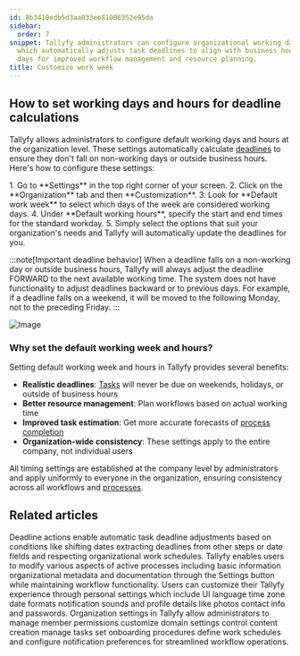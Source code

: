 ```yaml
---
id: 8b3410edb5d3aa033ee81006352e95da
sidebar:
  order: 7
snippet: Tallyfy administrators can configure organizational working days and hours
  which automatically adjusts task deadlines to align with business hours and working
  days for improved workflow management and resource planning.
title: Customize work week
---
```



## How to set working days and hours for deadline calculations

Tallyfy allows administrators to configure default working days and hours at the organization level. These settings automatically calculate [deadlines](/products/pro/tracking-and-tasks/tasks/) to ensure they don't fall on non-working days or outside business hours. Here's how to configure these settings:

<Steps>
1. Go to **Settings** in the top right corner of your screen.
2. Click on the **Organization** tab and then **Customization**.
3. Look for **Default work week** to select which days of the week are considered working days.
4. Under **Default working hours**, specify the start and end times for the standard workday.
5. Simply select the options that suit your organization's needs and Tallyfy will automatically update the deadlines for you.
</Steps>

:::note[Important deadline behavior]
When a deadline falls on a non-working day or outside business hours, Tallyfy will always adjust the deadline FORWARD to the next available working time. The system does not have functionality to adjust deadlines backward or to previous days. For example, if a deadline falls on a weekend, it will be moved to the following Monday, not to the preceding Friday.
:::

![Image](https://screenshots.tallyfy.com/tallyfy%2Fpro%2Fdesktop-light-change-workweek.png)

### Why set the default working week and hours?

Setting default working week and hours in Tallyfy provides several benefits:

- **Realistic deadlines**: [Tasks](/products/pro/tracking-and-tasks/tasks/) will never be due on weekends, holidays, or outside of business hours
- **Better resource management**: Plan workflows based on actual working time
- **Improved task estimation**: Get more accurate forecasts of [process completion](/products/pro/tracking-and-tasks/processes/)
- **Organization-wide consistency**: These settings apply to the entire company, not individual users

All timing settings are established at the company level by administrators and apply uniformly to everyone in the organization, ensuring consistency across all workflows and [processes](/products/pro/tracking-and-tasks/processes/).


## Related articles
<CardGrid>
<LinkTitleCard header="<b>Actions > Automate deadline shifts on tasks</b>" href="/products/pro/documenting/templates/automations/actions/deadline-actions/" > Deadline actions enable automatic task deadline adjustments based on conditions like shifting dates extracting deadlines from other steps or date fields and respecting organizational work schedules. </LinkTitleCard>
<LinkTitleCard header="<b>Edit Processes > Edit tasks and process properties</b>" href="/products/pro/tracking-and-tasks/processes/edit-processes/how-can-i-edit-tasks-and-processes-in-tallyfy/" > Tallyfy enables users to modify various aspects of active processes including basic information organizational metadata and documentation through the Settings button while maintaining workflow functionality. </LinkTitleCard>
<LinkTitleCard header="<b>Personal Settings > Personalization settings</b>" href="/products/pro/settings/personal-settings/personalization-settings/" > Users can customize their Tallyfy experience through personal settings which include UI language time zone date formats notification sounds and profile details like photos contact info and passwords. </LinkTitleCard>
<LinkTitleCard header="<b>Org Settings > Organization customization settings</b>" href="/products/pro/settings/org-settings/organization-customization-settings/" > Organization settings in Tallyfy allow administrators to manage member permissions customize domain settings control content creation manage tasks set onboarding procedures define work schedules and configure notification preferences for streamlined workflow operations. </LinkTitleCard>
</CardGrid>